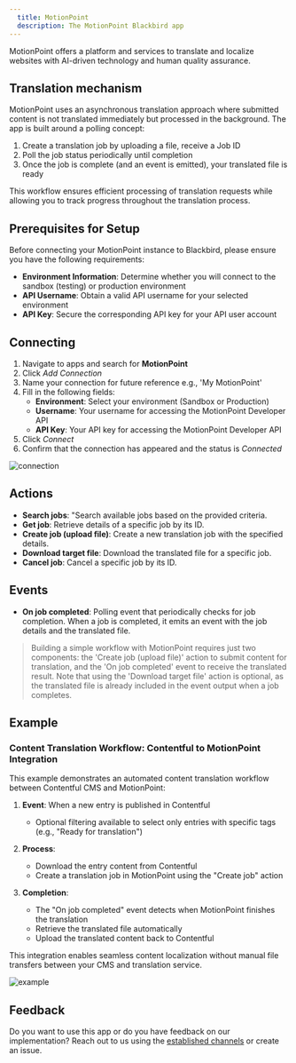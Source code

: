 ```yaml
---
  title: MotionPoint
  description: The MotionPoint Blackbird app
---
```


<LinkCard title="View on Github" target="_blank" href="https://github.com/bb-io/MotionPoint" icon="github" />

MotionPoint offers a platform and services to translate and localize websites with AI-driven technology and human quality assurance.

## Translation mechanism

MotionPoint uses an asynchronous translation approach where submitted content is not translated immediately but processed in the background. The app is built around a polling concept:

1. Create a translation job by uploading a file, receive a Job ID
2. Poll the job status periodically until completion
3. Once the job is complete (and an event is emitted), your translated file is ready

This workflow ensures efficient processing of translation requests while allowing you to track progress throughout the translation process.

## Prerequisites for Setup

Before connecting your MotionPoint instance to Blackbird, please ensure you have the following requirements:

- **Environment Information**: Determine whether you will connect to the sandbox (testing) or production environment
- **API Username**: Obtain a valid API username for your selected environment
- **API Key**: Secure the corresponding API key for your API user account

## Connecting

1. Navigate to apps and search for **MotionPoint**
2. Click _Add Connection_
3. Name your connection for future reference e.g., 'My MotionPoint'
4. Fill in the following fields:
   - **Environment**: Select your environment (Sandbox or Production)
   - **Username**: Your username for accessing the MotionPoint Developer API
   - **API Key**: Your API key for accessing the MotionPoint Developer API
5. Click _Connect_
6. Confirm that the connection has appeared and the status is _Connected_

![connection](https://raw.githubusercontent.com/bb-io/MotionPoint/main/docs/images/connection.png)

## Actions

- **Search jobs**: "Search available jobs based on the provided criteria.
- **Get job**: Retrieve details of a specific job by its ID.
- **Create job (upload file)**: Create a new translation job with the specified details.
- **Download target file**: Download the translated file for a specific job.
- **Cancel job**: Cancel a specific job by its ID.

## Events

- **On job completed**: Polling event that periodically checks for job completion. When a job is completed, it emits an event with the job details and the translated file.

> Building a simple workflow with MotionPoint requires just two components: the 'Create job (upload file)' action to submit content for translation, and the 'On job completed' event to receive the translated result. Note that using the 'Download target file' action is optional, as the translated file is already included in the event output when a job completes.

## Example

### Content Translation Workflow: Contentful to MotionPoint Integration

This example demonstrates an automated content translation workflow between Contentful CMS and MotionPoint:

1. **Event**: When a new entry is published in Contentful
    - Optional filtering available to select only entries with specific tags (e.g., "Ready for translation")

2. **Process**: 
    - Download the entry content from Contentful
    - Create a translation job in MotionPoint using the "Create job" action
    
3. **Completion**:
    - The "On job completed" event detects when MotionPoint finishes the translation
    - Retrieve the translated file automatically
    - Upload the translated content back to Contentful

This integration enables seamless content localization without manual file transfers between your CMS and translation service.

![example](https://raw.githubusercontent.com/bb-io/MotionPoint/main/docs/images/example.png)

## Feedback

Do you want to use this app or do you have feedback on our implementation? Reach out to us using the [established channels](https://www.blackbird.io/) or create an issue.

